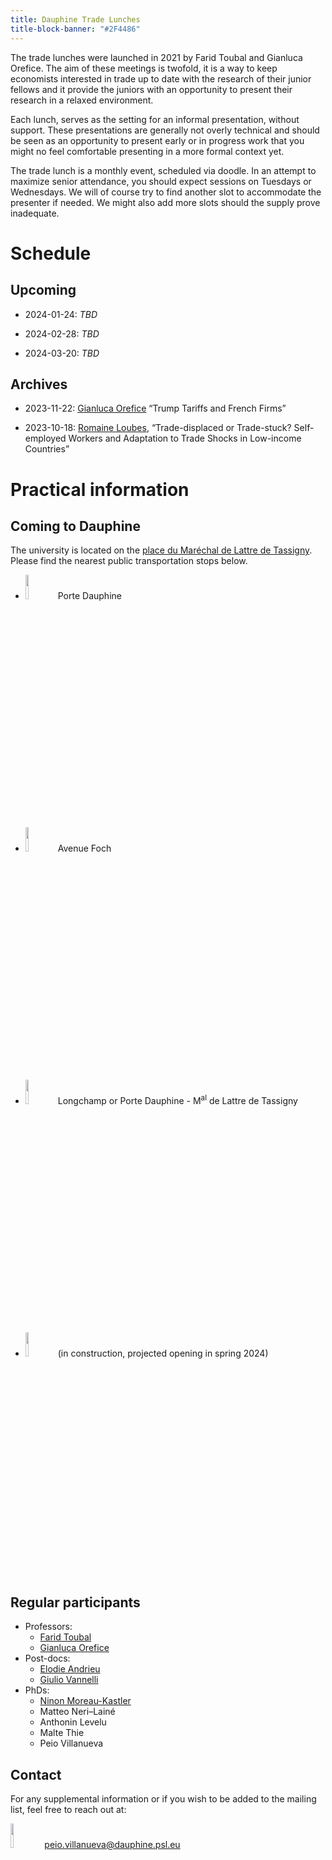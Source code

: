 ```yaml
---
title: Dauphine Trade Lunches
title-block-banner: "#2F4486"
---
```


The trade lunches were launched in 2021 by Farid Toubal and Gianluca Orefice.
The aim of these meetings is twofold, it is a way to keep economists interested
in trade up to date with the research of their junior fellows and it provide the
juniors with an opportunity to present their research in a relaxed environment.

Each lunch, serves as the setting for an informal presentation, without support.
These presentations are generally not overly technical and should be seen as an
opportunity to present early or in progress work that you might no feel
comfortable presenting in a more formal context yet.

The trade lunch is a monthly event, scheduled via doodle. In an attempt to
maximize senior attendance, you should expect sessions on Tuesdays or
Wednesdays. We will of course try to find another slot to accommodate the
presenter if needed. We might also add more slots should the supply prove
inadequate.

# Schedule {#sec-sched}

::: {.panel-tabset}

## Upcoming

- 2024-01-24: *TBD*

- 2024-02-28: *TBD*

- 2024-03-20: *TBD*

## Archives

- 2023-11-22: [Gianluca Orefice](https://sites.google.com/site/oreficegianluca/home/) "Trump Tariffs and French Firms"

- 2023-10-18: [Romaine Loubes](https://rloubes.github.io/Website/), "Trade-displaced or Trade-stuck? Self-employed Workers and Adaptation to Trade Shocks in Low-income Countries"

:::

# Practical information

::: {.panel-tabset}

## Coming to Dauphine

The university is located on the [place du Maréchal de Lattre de Tassigny](<https://www.google.fr/maps/place/Universit%C3%A9+Paris+Dauphine-PSL/@48.8701545,2.2551657,15z/data=!3m2!4b1!5s0x47e665599dad468d:0xfe2b8a1bb55dd3f1!4m6!3m5!1s0x47e6655922d250b7:0x3393b4fa95ac9e83!8m2!3d48.8701419!4d2.2736197!16zL20vMGJiMTY5?entry=ttu>). Please find the nearest public transportation stops below.

- ![](http://www.memo-flash.com/upload/552/ligne-2.png){fig-align="left" width=10%}
Porte Dauphine

- ![](https://www.sncf-connect.com/assets/styles/image_scale_width_750/public/media/2021-12/logo-rer-c-redimensionne.jpg){fig-align="left" width=10%}
Avenue Foch

- ![](https://www.bougerenville.com/wp-content/uploads/2019/01/bus-pc-paris.jpg){fig-align="left" width=10%}
Longchamp or Porte Dauphine - M^al^ de Lattre de Tassigny

- ![](https://www.mobilys.net/images/tram/paris/t3b.png){fig-align="left" width=10%}
(in construction, projected opening in spring 2024)

## Regular participants

- Professors:
  + [Farid Toubal](https://faridtoubal.com/)
  + [Gianluca Orefice](https://sites.google.com/site/oreficegianluca/home/)

- Post-docs:
  + [Elodie Andrieu](https://elodieandrieu.github.io/)
  + [Giulio Vannelli](https://www.giuliovannelli.com/)
  
- PhDs:
  + [Ninon Moreau-Kastler](https://ninonmoreaukastler.com/)
  + Matteo Neri--Lainé
  + Anthonin Levelu
  <!-- + Paul-Emile Bernard -->
  + Malte Thie
  + Peio Villanueva

## Contact {#sec-contact}

For any supplemental information or if you wish to be added to the mailing list,
feel free to reach out at:

![](https://openclipart.org/image/2400px/svg_to_png/196965/mono-email.png){fig-align="left" width=10%} <peio.villanueva@dauphine.psl.eu>

:::